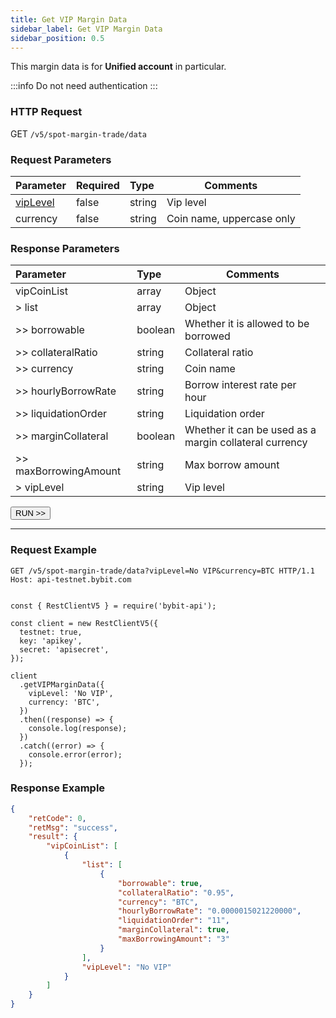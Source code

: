 ```yaml
---
title: Get VIP Margin Data
sidebar_label: Get VIP Margin Data
sidebar_position: 0.5
---
```

This margin data is for **Unified account** in particular.

:::info
Do not need authentication
:::

### HTTP Request
GET `/v5/spot-margin-trade/data`

### Request Parameters
| Parameter | Required | Type | Comments|
|:----- |:-------|:-----|------ |
|[vipLevel](../enum#viplevel)|false|string|Vip level |
|currency|false|string|Coin name, uppercase only |

### Response Parameters
| Parameter | Type | Comments|
|:----- |:-----|----- |
|vipCoinList|array|Object|
|> list|array |Object |
|>> borrowable|boolean |Whether it is allowed to be borrowed |
|>> collateralRatio|string |Collateral ratio |
|>> currency|string |Coin name |
|>> hourlyBorrowRate|string |Borrow interest rate per hour |
|>> liquidationOrder|string |Liquidation order |
|>> marginCollateral|boolean |Whether it can be used as a margin collateral currency |
|>> maxBorrowingAmount|string |Max borrow amount |
|> vipLevel|string |Vip level |

<a href="/api-explorer/v5/spot-margin-uta/vip-margin"><Button>RUN >></Button></a>

---

### Request Example

<Tabs groupId="programming-languages">
<TabItem value="http" label="HTTP">

```http
GET /v5/spot-margin-trade/data?vipLevel=No VIP&currency=BTC HTTP/1.1
Host: api-testnet.bybit.com
```

</TabItem>
<TabItem value="python" label="Python">

```python

```

</TabItem>

<TabItem value="Node" label="Node.js">

```n4js
const { RestClientV5 } = require('bybit-api');

const client = new RestClientV5({
  testnet: true,
  key: 'apikey',
  secret: 'apisecret',
});

client
  .getVIPMarginData({
    vipLevel: 'No VIP',
    currency: 'BTC',
  })
  .then((response) => {
    console.log(response);
  })
  .catch((error) => {
    console.error(error);
  });
```

</TabItem>
</Tabs>

### Response Example

```json
{
    "retCode": 0,
    "retMsg": "success",
    "result": {
        "vipCoinList": [
            {
                "list": [
                    {
                        "borrowable": true,
                        "collateralRatio": "0.95",
                        "currency": "BTC",
                        "hourlyBorrowRate": "0.0000015021220000",
                        "liquidationOrder": "11",
                        "marginCollateral": true,
                        "maxBorrowingAmount": "3"
                    }
                ],
                "vipLevel": "No VIP"
            }
        ]
    }
}
```
